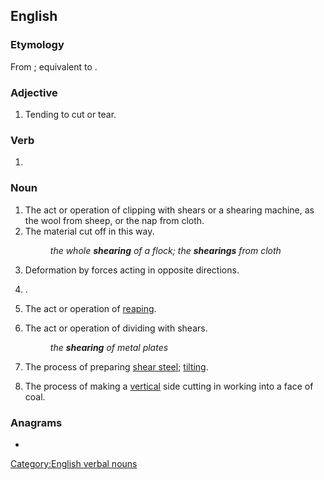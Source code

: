 ==English==

===Etymology===
From {{inh|en|enm|scheryng}}; equivalent to {{af|en|shear|-ing}}.

===Adjective===
{{en-adj|-}}

# Tending to cut or tear.

===Verb===
{{head|en|verb form}}

# {{present participle of|shear|lang=en|nocat=1}}

===Noun===
{{en-noun|~}}

# The act or operation of clipping with shears or a shearing machine, as the wool from sheep, or the nap from cloth.
# The material cut off in this way.
#: ''the whole '''shearing''' of a flock; the '''shearings''' from cloth''
# Deformation by forces acting in opposite directions.
# {{alternative form of|shearling|lang=en}}.
#: {{rfquotek|Youatt}}
# {{lb|en|Scotland}} The act or operation of [[reap]]ing.
# The act or operation of dividing with shears.
#: ''the '''shearing''' of metal plates''
# The process of preparing [[shear steel]]; [[tilt]]ing.
# {{lb|en|mining}} The process of making a [[vertical]] side cutting in working into a face of coal.

{{Webster 1913}}

===Anagrams===
* {{anagrams|en|a=aeghinrs|gnashier|hearings|hearsing}}

[[Category:English verbal nouns]]